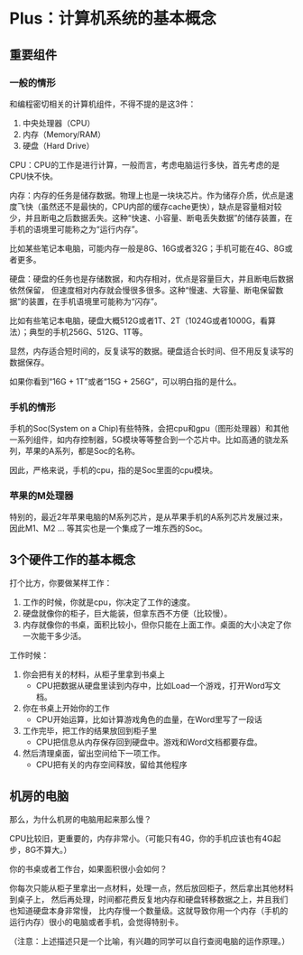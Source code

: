 # Plus：计算机系统的基本概念 {.unnumbered}

## 重要组件

### 一般的情形
和编程密切相关的计算机组件，不得不提的是这3件：

1. 中央处理器（CPU）
2. 内存（Memory/RAM）
3. 硬盘（Hard Drive）

CPU：CPU的工作是进行计算，一般而言，考虑电脑运行多快，首先考虑的是CPU快不快。

内存：内存的任务是储存数据。物理上也是一块块芯片。作为储存介质，优点是速度飞快（虽然还不是最快的，CPU内部的缓存cache更快），缺点是容量相对较少，并且断电之后数据丢失。这种“快速、小容量、断电丢失数据”的储存装置，在手机的语境里可能称之为“运行内存”。

比如某些笔记本电脑，可能内存一般是8G、16G或者32G；手机可能在4G、8G或者更多。

硬盘：硬盘的任务也是存储数据，和内存相对，优点是容量巨大，并且断电后数据依然保留，
但速度相对内存就会慢很多很多。这种“慢速、大容量、断电保留数据”的装置，在手机语境里可能称为“闪存”。

比如有些笔记本电脑，硬盘大概512G或者1T、2T（1024G或者1000G，看算法）；典型的手机256G、512G、1T等。

显然，内存适合短时间的，反复读写的数据。硬盘适合长时间、但不用反复读写的数据保存。

如果你看到“16G + 1T”或者“15G + 256G”，可以明白指的是什么。

### 手机的情形
手机的Soc(System on a Chip)有些特殊，会把cpu和gpu（图形处理器）和其他一系列组件，如内存控制器，5G模块等等整合到一个芯片中。比如高通的骁龙系列，苹果的A系列，都是Soc的名称。

因此，严格来说，手机的cpu，指的是Soc里面的cpu模块。

### 苹果的M处理器

特别的，最近2年苹果电脑的M系列芯片，是从苹果手机的A系列芯片发展过来，因此M1、M2 ... 等其实也是一个集成了一堆东西的Soc。



## 3个硬件工作的基本概念

打个比方，你要做某样工作：

1. 工作的时候，你就是cpu，你决定了工作的速度。
2. 硬盘就像你的柜子，巨大能装，但拿东西不方便（比较慢）。
3. 内存就像你的书桌，面积比较小，但你只能在上面工作。桌面的大小决定了你一次能干多少活。

工作时候：

1. 你会把有关的材料，从柜子里拿到书桌上
    * CPU把数据从硬盘里读到内存中，比如Load一个游戏，打开Word写文档。
2. 你在书桌上开始你的工作
    * CPU开始运算，比如计算游戏角色的血量，在Word里写了一段话
3. 工作完毕，把工作的结果放回到柜子里
    * CPU把信息从内存保存回到硬盘中。游戏和Word文档都要存盘。
4. 然后清理桌面，留出空间给下一项工作。
    * CPU把有关的内存空间释放，留给其他程序


## 机房的电脑

那么，为什么机房的电脑用起来那么慢？

CPU比较旧，更重要的，内存非常小。（可能只有4G，你的手机应该也有4G起步，8G不算大。）

你的书桌或者工作台，如果面积很小会如何？

你每次只能从柜子里拿出一点材料，处理一点，然后放回柜子，然后拿出其他材料到桌子上，
然后再处理，时间都花费反复地内存和硬盘转移数据之上，并且我们也知道硬盘本身非常慢，
比内存慢一个数量级。这就导致你用一个内存（手机的运行内存）很小的电脑或者手机，会觉得特别卡。

（注意：上述描述只是一个比喻，有兴趣的同学可以自行查阅电脑的运作原理。）


